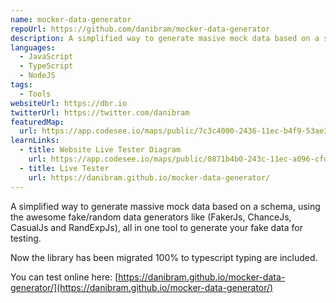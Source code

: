 ```yaml
---
name: mocker-data-generator
repoUrl: https://github.com/danibram/mocker-data-generator
description: A simplified way to generate masive mock data based on a schema, using the awesome fake/random data generators like (FakerJs, ChanceJs, CasualJs and RandExpJs), all in one tool to generate your fake data for testing.
languages:
  - JavaScript
  - TypeScript
  - NodeJS
tags:
  - Tools
websiteUrl: https://dbr.io
twitterUrl: https://twitter.com/danibram
featuredMap:
  url: https://app.codesee.io/maps/public/7c3c4000-2436-11ec-b4f9-53ae33fb0c9c
learnLinks:
  - title: Website Live Tester Diagram
    url: https://app.codesee.io/maps/public/0871b4b0-243c-11ec-a096-cfd59e99ca24
  - title: Live Tester
    url: https://danibram.github.io/mocker-data-generator/
---
```


<Overview>

A simplified way to generate massive mock data based on a schema, using the awesome fake/random data generators like (FakerJs, ChanceJs, CasualJs and RandExpJs), all in one tool to generate your fake data for testing.

Now the library has been migrated 100% to typescript typing are included.

You can test online here: [https://danibram.github.io/mocker-data-generator/](https://danibram.github.io/mocker-data-generator/)

</Overview>
